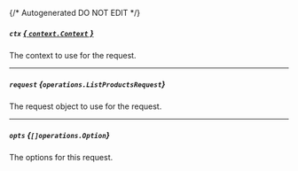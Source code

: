 {/* Autogenerated DO NOT EDIT  */}

##### `ctx` [*{ `context.Context` }*](https://pkg.go.dev/context#Context)
The context to use for the request.

---
##### `request` *{`operations.ListProductsRequest`}*
The request object to use for the request.
<Collapsible openLabel={Labels.showProperties} closeLabel={Labels.hideProperties}>
    <ListProductsRequest/>
</Collapsible>

---
##### `opts` *{`[]operations.Option`}*
The options for this request.


